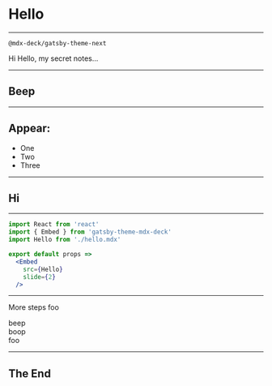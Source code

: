 
<Head>
  <link
    rel='stylesheet'
    href='https://fonts.googleapis.com/css?family=Roboto+Mono&display=swap'
  />
</Head>

# Hello

---

`@mdx-deck/gatsby-theme-next`

<Notes>

Hi
Hello, my secret notes...

</Notes>

---

## Beep

---

## Appear:

<ul>
  <Appear>
    <li>One</li>
    <li>Two</li>
    <li>Three</li>
  </Appear>
</ul>

---

## Hi

---

```jsx
import React from 'react'
import { Embed } from 'gatsby-theme-mdx-deck'
import Hello from './hello.mdx'

export default props =>
  <Embed
    src={Hello}
    slide={2}
  />
```

---

More steps
foo

<Appear>
  <div>beep</div>
  <div>boop</div>
  <div>foo</div>
</Appear>

---

## The End


